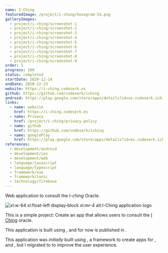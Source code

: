 ```yaml
---
name: I-Ching
featuredImage: /project/i-ching/hexagram-55.png
galleryImages:
  - project/i-ching/screenshot-1
  - project/i-ching/screenshot-2
  - project/i-ching/screenshot-3
  - project/i-ching/screenshot-4
  - project/i-ching/screenshot-5
  - project/i-ching/screenshot-6
  - project/i-ching/screenshot-7
  - project/i-ching/screenshot-8
  - project/i-ching/screenshot-9
order: 1
progress: 100
status: completed
startDate: 2020-12-14
endDate: 2020-12-23
website: https://i-ching.codeserk.es
github: https://github.com/codeserk/iching
android: https://play.google.com/store/apps/details?id=es.codeserk.iching
links:
  - name: website
    href: https://i-ching.codeserk.es
  - name: Privacy
    href: /project/i-ching/privacy-policy
  - name: github
    href: https://github.com/codeserk/iching
  - name: googlePlay
    href: https://play.google.com/store/apps/details?id=es.codeserk.iching
references:
  - development/android
  - development/ios
  - development/web
  - language/javascript
  - language/typescript
  - framework/vue
  - framework/ionic
  - technology/firebase
---
```


Web application to consult the _I-ching_ Oracle.

![xl:w-64 xl:float-left display-block xl:mr-4 alt:I-Ching application logo](/project/i-ching/logo.png)

This is a simple project: Create an app that allows users to consult the [I Ching](https://en.wikipedia.org/wiki/I_Ching) oracle.

This application is built using [](framework/react-native), and for now is published in [](development/android).

This application was _initially_ built using [](framework/ionic), a framework to create apps for [](development/android), [](development/ios) and [](development/web), but I migrated to [](framework/react-native) to improve the user experience.

